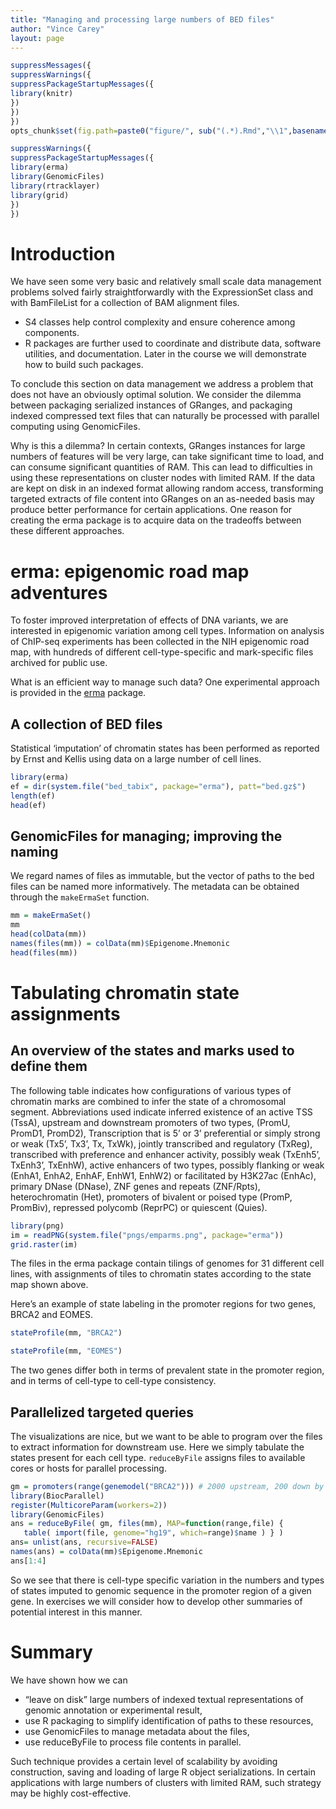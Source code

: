 ```yaml
---
title: "Managing and processing large numbers of BED files"
author: "Vince Carey"
layout: page
---
```


```r
suppressMessages({
suppressWarnings({
suppressPackageStartupMessages({
library(knitr)
})
})
})
opts_chunk$set(fig.path=paste0("figure/", sub("(.*).Rmd","\\1",basename(knitr:::knit_concord$get('infile'))), "-"))
```


```r
suppressWarnings({
suppressPackageStartupMessages({
library(erma)
library(GenomicFiles)
library(rtracklayer)
library(grid)
})
})
```

# Introduction

We have seen some very basic and relatively small scale
data management problems solved fairly straightforwardly
with the ExpressionSet class and with BamFileList
for a collection of BAM alignment files.

- S4 classes help control complexity and ensure coherence among components.
- R packages are further used to coordinate and distribute data, software utilities, and documentation.  Later in the course we will demonstrate how to build such packages.

To conclude this section on data management we address a
problem that does not have an obviously optimal solution.
We consider the dilemma between packaging serialized instances
of GRanges, and packaging indexed compressed text files
that can naturally be processed with parallel computing using
GenomicFiles.

Why is this a dilemma?  In certain contexts, GRanges instances for
large numbers of features will be very large, can take significant
time to load, and can consume significant quantities of RAM.  This
can lead to difficulties in using these representations on cluster nodes
with limited RAM.  If the data are kept on disk in an indexed format
allowing random access, transforming targeted extracts of file content
into GRanges on an as-needed basis may produce better performance
for certain applications.  One reason for creating the erma package
is to acquire data on the tradeoffs between these different approaches.

# erma: epigenomic road map adventures

To foster improved interpretation of effects of DNA variants,
we are interested in epigenomic variation among cell types.
Information on analysis of ChIP-seq experiments has been
collected in the NIH epigenomic road map, with hundreds of different
cell-type-specific and mark-specific files archived for public use.

What is an efficient way to manage such data?  One experimental
approach is provided in the [erma](http://www.bioconductor.org/packages/erma)
package.  

## A collection of BED files

Statistical 'imputation' of chromatin states has been performed
as reported by Ernst and Kellis using data on a large number of cell lines.

```r
library(erma)
ef = dir(system.file("bed_tabix", package="erma"), patt="bed.gz$")
length(ef)
head(ef)
```

## GenomicFiles for managing; improving the naming

We regard names of files as immutable, but the vector of paths
to the bed files can be named more informatively.  The metadata
can be obtained through the `makeErmaSet` function.

```r
mm = makeErmaSet()
mm
head(colData(mm))
names(files(mm)) = colData(mm)$Epigenome.Mnemonic
head(files(mm))
```

# Tabulating chromatin state assignments

## An overview of the states and marks used to define them

The following table indicates how configurations of
various types of chromatin
marks are combined to infer the state of a
chromosomal segment.  Abbreviations used indicate inferred existence of
an active TSS (TssA), upstream and downstream promoters of two types,
(PromU, PromD1, PromD2), Transcription that is 5' or 3' preferential
or simply strong or weak (Tx5', Tx3', Tx, TxWk), jointly transcribed
and regulatory (TxReg), transcribed with preference and enhancer
activity, possibly weak (TxEnh5', TxEnh3', TxEnhW), active enhancers
of two types, possibly flanking or weak (EnhA1, EnhA2, EnhAF, EnhW1, EnhW2)
or facilitated by H3K27ac (EnhAc), primary DNase (DNase), ZNF genes
and repeats (ZNF/Rpts), heterochromatin (Het), promoters of
bivalent or poised type (PromP, PromBiv), repressed polycomb (ReprPC)
or quiescent (Quies).

```r
library(png)
im = readPNG(system.file("pngs/emparms.png", package="erma"))
grid.raster(im)
```

The files in the erma package contain tilings of
genomes for 31 different cell lines, with assignments of
tiles to chromatin states according to the state map shown above.

Here's an example of state labeling in the promoter regions for
two genes,
BRCA2 and EOMES.

```r
stateProfile(mm, "BRCA2")
```

```r
stateProfile(mm, "EOMES")
```

The two genes differ both in terms of prevalent
state in the promoter region, and in terms of cell-type
to cell-type consistency.

## Parallelized targeted queries

The visualizations are nice, but we want to be
able to program over the files to extract information
for downstream use.  Here we simply tabulate
the states present for each cell type.
`reduceByFile` assigns files to available cores
or hosts for parallel processing.

```r
gm = promoters(range(genemodel("BRCA2"))) # 2000 upstream, 200 down by default
library(BiocParallel)
register(MulticoreParam(workers=2))
library(GenomicFiles)
ans = reduceByFile( gm, files(mm), MAP=function(range,file) {
   table( import(file, genome="hg19", which=range)$name ) } )
ans= unlist(ans, recursive=FALSE)
names(ans) = colData(mm)$Epigenome.Mnemonic
ans[1:4]
```

So we see that there is cell-type specific variation in the
numbers and types of
states imputed to genomic sequence in the promoter region
of a given gene.  In exercises we will consider how to develop
other summaries of potential interest in this manner.

# Summary

We have shown how we can 

- "leave on disk" large numbers of indexed textual representations of genomic annotation or experimental result,
- use R packaging to simplify identification of paths to these resources,
- use GenomicFiles to manage metadata about the files,
- use reduceByFile to process file contents in parallel.

Such technique provides a certain level of scalability by avoiding construction,
saving and loading of large R object serializations.  In certain applications
with large numbers of clusters with limited RAM, such strategy may
be highly cost-effective.
